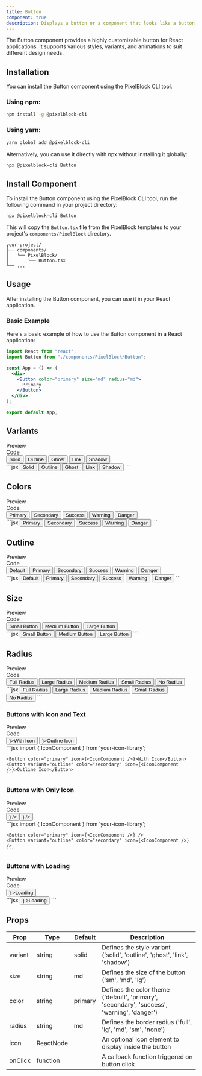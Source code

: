 ```yaml
---
title: Button
component: true
description: Displays a button or a component that looks like a button.
---
```


The Button component provides a highly customizable button for React applications. It supports various styles, variants, and animations to suit different design needs.

## Installation

You can install the Button component using the PixelBlock CLI tool.

### Using npm:

```bash
npm install -g @pixelblock-cli
```

### Using yarn:

```bash
yarn global add @pixelblock-cli
```

Alternatively, you can use it directly with npx without installing it globally:

```bash
npx @pixelblock-cli Button
```

## Install Component

To install the Button component using the PixelBlock CLI tool, run the following command in your project directory:

```bash
npx @pixelblock-cli Button
```

This will copy the `Button.tsx` file from the PixelBlock templates to your project's `components/PixelBlock` directory.

```
your-project/
├── components/
│   └── PixelBlock/
│       └── Button.tsx
└── ...
```

## Usage

After installing the Button component, you can use it in your React application.

### Basic Example

Here's a basic example of how to use the Button component in a React application:

```jsx
import React from "react";
import Button from "./components/PixelBlock/Button";

const App = () => (
  <div>
    <Button color="primary" size="md" radius="md">
      Primary
    </Button>
  </div>
);

export default App;
```

## Variants

<Tabs defaultValue="preview">
  <TabsList className="">
    <TabsTrigger value="preview">
      <div className="flex items-center "><EyeIcon className="mr-2 h-4 w-4" />Preview</div>
    </TabsTrigger>
    <TabsTrigger value="code">
      <div className="flex items-center "><CodeIcon className="mr-2 h-4 w-4" />Code</div>
    </TabsTrigger>
  </TabsList>
  <TabsContent value="preview">
    <div className="bg-white dark:bg-zinc-900/10 rounded-lg border dark:border-white/10 shadow-sm h-full w-full py-4 px-2">
      <div className="max-w-full py-4 px-2 w-full h-full overflow-x-auto grid grid-col-5 gap-4">
        <div className="flex gap-6 flex-wrap">
          <Button color="primary" size="md" radius="md">
            Solid
          </Button>
          <Button variant="outline" color="primary" size="md" radius="md">
            Outline
          </Button>
          <Button variant="ghost" color="primary" size="md" radius="md">
            Ghost
          </Button>
          <Button variant="link" color="primary" size="md" radius="md">
            Link
          </Button>
          <Button variant="shadow" color="primary" size="md" radius="md">
            Shadow
          </Button>
        </div>
      </div>
    </div>
  </TabsContent>
  <TabsContent value="code">
    ```jsx
    <Button variant="solid" color="primary">Solid </Button>
    <Button variant="outline" color="primary">
      Outline
    </Button>
    <Button variant="ghost" color="primary">
      Ghost
    </Button>
    <Button variant="link" color="primary">
      Link
    </Button>
    <Button variant="shadow" color="primary">
      Shadow
    </Button>
    ```
  </TabsContent>
</Tabs>

## Colors

<Tabs defaultValue="preview">
  <TabsList className="">
    <TabsTrigger value="preview">
      <div className="flex items-center "><EyeIcon className="mr-2 h-4 w-4" />Preview</div>
    </TabsTrigger>
    <TabsTrigger value="code">
      <div className="flex items-center "><CodeIcon className="mr-2 h-4 w-4" />Code</div>
    </TabsTrigger>
  </TabsList>
  <TabsContent value="preview">
    <div className="bg-white dark:bg-zinc-900/10 rounded-lg border dark:border-white/10 shadow-sm h-full w-full py-4 px-2">
      <div className="max-w-full py-4 px-2 w-full h-full overflow-x-auto grid grid-col-5 gap-4">
        <div className="flex gap-6 flex-wrap">
          <Button color="primary">Primary</Button>
          <Button color="secondary">Secondary</Button>
          <Button color="success">Success</Button>
          <Button color="warning">Warning</Button>
          <Button color="danger">Danger</Button>
        </div>
      </div>
    </div>
  </TabsContent>
  <TabsContent value="code">
      ```jsx
        <Button color="primary">Primary</Button>
        <Button color="secondary">Secondary</Button>
        <Button color="success">Success</Button>
        <Button color="warning">Warning</Button>
        <Button color="danger">Danger</Button>
      ```
  </TabsContent>
</Tabs>

## Outline

<Tabs defaultValue="preview">
  <TabsList className="">
    <TabsTrigger value="preview">
      <div className="flex items-center "><EyeIcon className="mr-2 h-4 w-4" />Preview</div>
    </TabsTrigger>
    <TabsTrigger value="code">
      <div className="flex items-center "><CodeIcon className="mr-2 h-4 w-4" />Code</div>
    </TabsTrigger>
  </TabsList>
  <TabsContent value="preview">
    <div className="bg-white dark:bg-zinc-900/10 rounded-lg border dark:border-white/10 shadow-sm h-full w-full py-4 px-2">
      <div className="max-w-full py-4 px-2 w-full h-full overflow-x-auto  gap-4">
        <div className="flex gap-6  flex-wrap">
          <Button variant="outline" color="default">
            Default
          </Button>
          <Button variant="outline" color="primary">
            Primary
          </Button>
          <Button variant="outline" color="secondary">
            Secondary
          </Button>
          <Button variant="outline" color="success">
            Success
          </Button>
          <Button variant="outline" color="warning">
            Warning
          </Button>
          <Button variant="outline" color="danger">
            Danger
          </Button>
        </div>
      </div>
    </div>
  </TabsContent>
  <TabsContent value="code">
      ```jsx
      <Button variant="outline" color="default">Default</Button>
      <Button variant="outline" color="primary">Primary</Button>
      <Button variant="outline" color="secondary">Secondary</Button>
      <Button variant="outline" color="success">Success</Button>
      <Button variant="outline" color="warning">Warning</Button>
      <Button variant="outline" color="danger">Danger</Button>
      ```
  </TabsContent>
</Tabs>

## Size

<Tabs defaultValue="preview">
  <TabsList className="">
    <TabsTrigger value="preview">
      <div className="flex items-center "><EyeIcon className="mr-2 h-4 w-4" />Preview</div>
    </TabsTrigger>
    <TabsTrigger value="code">
      <div className="flex items-center "><CodeIcon className="mr-2 h-4 w-4" />Code</div>
    </TabsTrigger>
  </TabsList>
  <TabsContent value="preview">
    <div className="bg-white dark:bg-zinc-900/10 rounded-lg border dark:border-white/10 shadow-sm h-full w-full py-4 px-2">
      <div className="max-w-full py-4 px-2 w-full h-full overflow-x-auto grid grid-col-5 gap-4">
        <div className="flex gap-6 flex-wrap">
          <Button size="sm" color="primary">
            Small Button
          </Button>
          <Button size="md" color="primary">
            Medium Button
          </Button>
          <Button size="lg" color="primary">
            Large Button
          </Button>
        </div>
      </div>
    </div>
  </TabsContent>
  <TabsContent value="code">
      ```jsx
      <Button size="sm" color="primary">Small Button</Button>
      <Button size="md" color="primary">Medium Button</Button>
      <Button size="lg" color="primary">Large Button</Button>
      ```
  </TabsContent>
</Tabs>

## Radius
<Tabs defaultValue="preview">
  <TabsList className="">
    <TabsTrigger value="preview">
      <div className="flex items-center "><EyeIcon className="mr-2 h-4 w-4" />Preview</div>
    </TabsTrigger>
    <TabsTrigger value="code">
      <div className="flex items-center "><CodeIcon className="mr-2 h-4 w-4" />Code</div>
    </TabsTrigger>
  </TabsList>
  <TabsContent value="preview">
    <div className="bg-white dark:bg-zinc-900/10 rounded-lg border dark:border-white/10 shadow-sm h-full w-full py-4 px-2">
      <div className="max-w-full py-4 px-2 w-full h-full overflow-x-auto grid grid-col-5 gap-4">
        <div className="flex gap-6 flex-wrap">
          <Button radius="full" color="primary">
            Full Radius
          </Button>
          <Button radius="lg" color="primary">
            Large Radius
          </Button>
          <Button radius="md" color="primary">
            Medium Radius
          </Button>
          <Button radius="sm" color="primary">
            Small Radius
          </Button>
          <Button radius="none" color="primary">
            No Radius
          </Button>
        </div>
      </div>
    </div>
  </TabsContent>
  <TabsContent value="code">
      ```jsx
      <Button radius="full" color="primary">Full Radius</Button>
      <Button radius="lg" color="primary">Large Radius</Button>
      <Button radius="md" color="primary">Medium Radius</Button>
      <Button radius="sm" color="primary">Small Radius</Button>
      <Button radius="none" color="primary">No Radius</Button>
      ```
  </TabsContent>
</Tabs>

### Buttons with Icon and Text

<Tabs defaultValue="preview">
  <TabsList className="">
    <TabsTrigger value="preview">
      <div className="flex items-center "><EyeIcon className="mr-2 h-4 w-4" />Preview</div>
    </TabsTrigger>
    <TabsTrigger value="code">
      <div className="flex items-center "><CodeIcon className="mr-2 h-4 w-4" />Code</div>
    </TabsTrigger>
  </TabsList>
  <TabsContent value="preview">
    <div className="bg-white dark:bg-zinc-900/10 rounded-lg border dark:border-white/10 shadow-sm h-full w-full py-4 px-2">
      <div className="max-w-full py-4 px-2 w-full h-full overflow-x-auto grid grid-col-5 gap-4">
        <div className="flex gap-6 flex-wrap">
          <Button color="primary" icon={<IconComponent />}>With Icon</Button>
          <Button variant="outline" color="secondary" icon={<IconComponent />}>Outline Icon</Button>
        </div>
      </div>
    </div>
  </TabsContent>
  <TabsContent value="code">
    ```jsx
    import { IconComponent } from 'your-icon-library';

    <Button color="primary" icon={<IconComponent />}>With Icon</Button>
    <Button variant="outline" color="secondary" icon={<IconComponent />}>Outline Icon</Button>
    ```
  </TabsContent>
</Tabs>

### Buttons with Only Icon

<Tabs defaultValue="preview">
  <TabsList className="">
    <TabsTrigger value="preview">
      <div className="flex items-center "><EyeIcon className="mr-2 h-4 w-4" />Preview</div>
    </TabsTrigger>
    <TabsTrigger value="code">
      <div className="flex items-center "><CodeIcon className="mr-2 h-4 w-4" />Code</div>
    </TabsTrigger>
  </TabsList>
  <TabsContent value="preview">
    <div className="bg-white dark:bg-zinc-900/10 rounded-lg border dark:border-white/10 shadow-sm h-full w-full py-4 px-2">
      <div className="max-w-full py-4 px-2 w-full h-full overflow-x-auto grid grid-col-5 gap-4">
        <div className="flex gap-6 flex-wrap">
          <Button color="primary" icon={<IconComponent />} />
          <Button variant="outline" color="secondary" icon={<IconComponent />} />
        </div>
      </div>
    </div>
  </TabsContent>
  <TabsContent value="code">
    ```jsx
    import { IconComponent } from 'your-icon-library';

    <Button color="primary" icon={<IconComponent />} />
    <Button variant="outline" color="secondary" icon={<IconComponent />} />
    ```
  </TabsContent>
</Tabs>


### Buttons with Loading

<Tabs defaultValue="preview">
  <TabsList className="">
    <TabsTrigger value="preview">
      <div className="flex items-center "><EyeIcon className="mr-2 h-4 w-4" />Preview</div>
    </TabsTrigger>
    <TabsTrigger value="code">
      <div className="flex items-center "><CodeIcon className="mr-2 h-4 w-4" />Code</div>
    </TabsTrigger>
  </TabsList>
  <TabsContent value="preview">
    <div className="bg-white dark:bg-zinc-900/10 rounded-lg border dark:border-white/10 shadow-sm h-full w-full py-4 px-2">
      <div className="max-w-full py-4 px-2 w-full h-full overflow-x-auto grid grid-col-5 gap-4">
        <div className="flex gap-6 flex-wrap">
          <Button color="primary" icon={<LoadingIcon />} >Loading</Button>
        </div>
      </div>
    </div>
  </TabsContent>
  <TabsContent value="code">
    ```jsx
      <Button color="primary" icon={<LoadingIcon />} >Loading</Button>
    ```
  </TabsContent>
</Tabs>

## Props

| Prop    | Type      | Default | Description                                                                                 |
| ------- | --------- | ------- | ------------------------------------------------------------------------------------------- |
| variant | string    | solid   | Defines the style variant ('solid', 'outline', 'ghost', 'link', 'shadow')                   |
| size    | string    | md      | Defines the size of the button ('sm', 'md', 'lg')                                           |
| color   | string    | primary | Defines the color theme ('default', 'primary', 'secondary', 'success', 'warning', 'danger') |
| radius  | string    | md      | Defines the border radius ('full', 'lg', 'md', 'sm', 'none')                                |
| icon    | ReactNode |         | An optional icon element to display inside the button                                       |
| onClick | function  |         | A callback function triggered on button click                                               |
